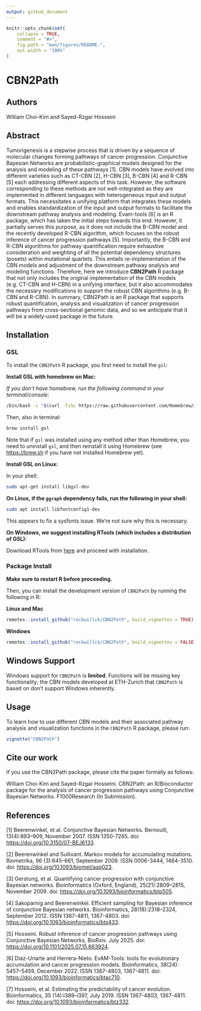 ```yaml
---
output: github_document
---
```


<!-- README.md is generated from README.Rmd. Please edit that file -->

```r
knitr::opts_chunk$set(
    collapse = TRUE,
    comment = "#>",
    fig.path = "man/figures/README-",
    out.width = "100%"
)
```

# CBN2Path

<!-- badges: start -->

<!-- badges: end -->

## Authors

William Choi-Kim and Sayed-Rzgar Hosseini

## Abstract

Tumorigenesis is a stepwise process that is driven by a sequence of molecular changes forming pathways of cancer progression. Conjunctive Bayesian Networks are probabilistic-graphical models designed for the analysis and modeling of these pathways [1]. CBN models have evolved into different varieties such as CT-CBN [2], H-CBN [3], B-CBN [4] and R-CBN [5] each addressing different aspects of this task. However, the software corresponding to these methods are not well-integrated as they are implemented in different languages with heterogeneous input and output formats. This necessitates a unifying platform that integrates these models and enables standardization of the input and output formats to facilitate the downstream pathway analysis and modeling. Evam-tools [6] is an R package, which has taken the initial steps towards this end. However, it partially serves this purpose, as it does not include the B-CBN model and the recently developed R-CBN algorithm, which focuses on the robust inference of cancer progression pathways [5]. Importantly, the B-CBN and R-CBN algorithms for pathway quantification require exhaustive consideration and weighting of all the potential dependency structures (posets) within mutational quartets. This entails re-implementation of the CBN models and adjustment of the downstream pathway analysis and modeling functions. Therefore, here we introduce **CBN2Path** R package that not only includes the original implementation of the CBN models (e.g. CT-CBN and H-CBN) in a unifying interface, but it also accommodates the necessary modifications to support the robust CBN algorithms (e.g. B-CBN and R-CBN). In summary, CBN2Path is an R package that supports robust quantification, analysis and visualization of cancer progression pathways from cross-sectional genomic data, and so we anticipate that it will be a widely-used package in the future.

## Installation

### GSL

To install the `CBN2Path` R package, you first need to install the `gsl`:

**Install GSL with homebrew on Mac:**

*If you don't have homebrew, run the following command in your terminal/console:*

``` bash
/bin/bash -c "$(curl -fsSL https://raw.githubusercontent.com/Homebrew/install/HEAD/install.sh)"
```

Then, also in terminal:

``` bash
brew install gsl
```

Note that if `gsl` was installed using any method other than Homebrew, you need to uninstall `gsl`, and then reinstall it using Homebrew (see <https://brew.sh> if you have not installed Homebrew yet).

**Install GSL on Linux:**

In your shell:

``` bash
sudo apt-get install libgsl-dev
```

**On Linux, if the `ggraph` dependency fails, run the following in your shell:**

``` bash
sudo apt install libfontconfig1-dev
```

This appears to fix a sysfonts issue. We're not sure why this is necessary.

**On Windows, we suggest installing RTools (which includes a distribution of GSL):**

Download RTools from [here](https://cran.r-project.org/bin/windows/Rtools/) and proceed with installation.

### Package Install

**Make sure to restart R before proceeding.**

Then, you can install the development version of `CBN2Path` by running the following in R:

**Linux and Mac**
``` r
remotes::install_github("rockwillck/CBN2Path", build_vignettes = TRUE)
```
**Windows**
``` r
remotes::install_github("rockwillck/CBN2Path", build_vignettes = FALSE)
```

## Windows Support
Windows support for `CBN2Path` is **limited**. Functions will be missing key functionality; the CBN models developed at ETH-Zurich that `CBN2Path` is based on don't support Windows inherently.

## Usage

To learn how to use different CBN models and their associated pathway analysis and visualization functions in the `CBN2Path` R package, please run:
```r
vignette("CBN2Path")
```

## Cite our work

If you use the CBN2Path package, please cite the paper formally as follows:

William Choi-Kim and Sayed-Rzgar Hosseini. CBN2Path: an R/Bioconductor package for the analysis of cancer progression pathways using Conjunctive Bayesian Networks. F1000Research (In Submission).

## References

[1] Beerenwinkel, et al. Conjunctive Bayesian Networks. Bernoulli, 13(4):893–909, November 2007. ISSN 1350-7265. doi: <https://doi.org/10.3150/07-BEJ6133>.

[2] Beerenwinkel and Sullivant. Markov models for accumulating mutations. Biometrika, 96 (3):645–661, September 2009. ISSN 0006-3444, 1464-3510. doi: <https://doi.org/10.1093/biomet/asp023>.

[3] Gerstung, et al. Quantifying cancer progression with conjunctive Bayesian networks. Bioinformatics (Oxford, England), 25(21):2809–2815, November 2009. doi: <https://doi.org/10.1093/bioinformatics/btp505>.

[4] Sakoparnig and Beerenwinkel. Efficient sampling for Bayesian inference of conjunctive Bayesian networks. Bioinformatics, 28(18):2318–2324, September 2012. ISSN 1367-4811, 1367-4803. doi: <https://doi.org/10.1093/bioinformatics/bts433>.

[5] Hosseini. Robust inference of cancer progression pathways using Conjunctive Bayesian Networks, BioRxiv. July 2025. doi: <https://doi.org/10.1101/2025.07.15.663924>.

[6] Diaz-Uriarte and Herrera-Nieto. EvAM-Tools: tools for evolutionary accumulation and cancer progression models. Bioinformatics, 38(24): 5457–5459, December 2022. ISSN 1367-4803, 1367-4811. doi: <https://doi.org/10.1093/bioinformatics/btac710>.

[7] Hosseini, et al. Estimating the predictability of cancer evolution. Bioinformatics, 35 (14):i389–i397, July 2019. ISSN 1367-4803, 1367-4811. doi: <https://doi.org/10.1093/bioinformatics/btz332>.
